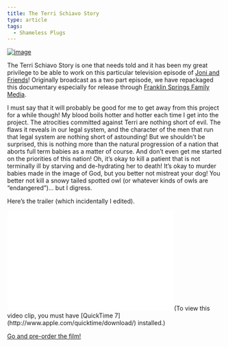```yaml
---
title: The Terri Schiavo Story
type: article
tags:
  - Shameless Plugs
---
```


[![image](/images/uploads/schiavo_dvdcover.jpg)](http://www.franklinsprings.com/films/schiavo/)

The Terri Schiavo Story is one that needs told and it has been my great privilege to be able to work on this particular television episode of [Joni and Friends](http://joniandfriendstv.org/)! Originally broadcast as a two part episode, we have repackaged this documentary especially for release through [Franklin Springs Family Media](http://www.franklinsprings.com).

I must say that it will probably be good for me to get away from this project for a while though! My blood boils hotter and hotter each time I get into the project. The atrocities committed against Terri are nothing short of evil. The flaws it reveals in our legal system, and the character of the men that run that legal system are nothing short of astounding! But we shouldn’t be surprised, this is nothing more than the natural progression of a nation that aborts full term babies as a matter of course. And don’t even get me started on the priorities of this nation! Oh, it’s okay to kill a patient that is not terminally ill by starving and de-hydrating her to death! It’s okay to murder babies made in the image of God, but you better not mistreat your dog! You better not kill a snowy tailed spotted owl (or whatever kinds of owls are “endangered”)... but I digress.

Here’s the trailer (which incidentally I edited).

<iframe src="/qtembeds/schiavotrailer/qtobject.html" width="390" height="233" frameborder="0"></iframe>(To view this video clip, you must have [QuickTime 7](http://www.apple.com/quicktime/download/) installed.)

[Go and pre-order the film!](http://www.franklinsprings.com/films/schiavo/)
